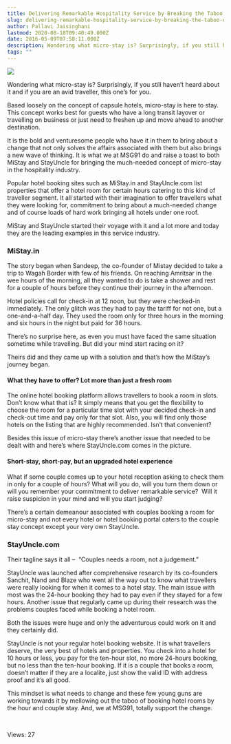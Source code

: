 ```yaml
---
title: Delivering Remarkable Hospitality Service by Breaking the Taboo of Micro-Stay
slug: delivering-remarkable-hospitality-service-by-breaking-the-taboo-of-micro-stay
author: Pallavi Jaisinghani
lastmod: 2020-08-18T09:40:49.000Z
date: 2016-05-09T07:58:11.000Z
description: Wondering what micro-stay is? Surprisingly, if you still haven’t heard about it and if you are an avid traveller, this one’s for you. Based loosely on the concept of capsule hotels, micro-stay is here to stay.
tags: ""
---
```


![](https://images-msg91.s3.ap-south-1.amazonaws.com/content/images/wordpress//2016/05/stock-photo-happy-young-couple-relaxing-in-hotel-room-165192506-300x200.jpg)


Wondering what micro-stay is? Surprisingly, if you still haven’t heard about it and if you are an avid traveller, this one’s for you.


Based loosely on the concept of capsule hotels, micro-stay is here to stay. This concept works best for guests who have a long transit layover or travelling on business or just need to freshen up and move ahead to another destination.


It is the bold and venturesome people who have it in them to bring about a change that not only solves the affairs associated with them but also brings a new wave of thinking. It is what we at MSG91 do and raise a toast to both MiStay and StayUncle for bringing the much-needed concept of micro-stay in the hospitality industry.


Popular hotel booking sites such as MiStay.in and StayUncle.com list properties that offer a hotel room for certain hours catering to this kind of traveller segment. It all started with their imagination to offer travellers what they were looking for, commitment to bring about a much-needed change and of course loads of hard work bringing all hotels under one roof.


MiStay and StayUncle started their voyage with it and a lot more and today they are the leading examples in this service industry.


### **MiStay.in**


The story began when Sandeep, the co-founder of Mistay decided to take a trip to Wagah Border with few of his friends. On reaching Amritsar in the wee hours of the morning, all they wanted to do is take a shower and rest for a couple of hours before they continue their journey in the afternoon.


Hotel policies call for check-in at 12 noon, but they were checked-in immediately. The only glitch was they had to pay the tariff for not one, but a one-and-a-half day. They used the room only for three hours in the morning and six hours in the night but paid for 36 hours.


There’s no surprise here, as even you must have faced the same situation sometime while travelling. But did your mind start racing on it?


Theirs did and they came up with a solution and that’s how the MiStay’s journey began. 


#### **What they have to offer? Lot more than just a fresh room**


The online hotel booking platform allows travellers to book a room in slots. Don’t know what that is? It simply means that you get the flexibility to choose the room for a particular time slot with your decided check-in and check-out time and pay only for that slot. Also, you will find only those hotels on the listing that are highly recommended. Isn’t that convenient?


Besides this issue of micro-stay there’s another issue that needed to be dealt with and here’s where StayUncle.com comes in the picture.


#### **Short-stay, short-pay, but an upgraded hotel experience**


What if some couple comes up to your hotel reception asking to check them in only for a couple of hours? What will you do, will you turn them down or will you remember your commitment to deliver remarkable service?  Will it raise suspicion in your mind and will you start judging?


There’s a certain demeanour associated with couples booking a room for micro-stay and not every hotel or hotel booking portal caters to the couple stay concept except your very own StayUncle.


### **StayUncle.com**


Their tagline says it all –  “Couples needs a room, not a judgement.”


StayUncle was launched after comprehensive research by its co-founders Sanchit, Nand and Blaze who went all the way out to know what travellers were really looking for when it comes to a hotel stay. The main issue with most was the 24-hour booking they had to pay even if they stayed for a few hours. Another issue that regularly came up during their research was the problems couples faced while booking a hotel room.


Both the issues were huge and only the adventurous could work on it and they certainly did.


StayUncle is not your regular hotel booking website. It is what travellers deserve, the very best of hotels and properties. You check into a hotel for 10 hours or less, you pay for the ten-hour slot, no more 24-hours booking, but no less than the ten-hour booking. If it is a couple that books a room, doesn’t matter if they are a localite, just show the valid ID with address proof and it’s all good. 


This mindset is what needs to change and these few young guns are working towards it by mellowing out the taboo of booking hotel rooms by the hour and couple stay. And, we at MSG91, totally support the change.


 


 Views: 27


